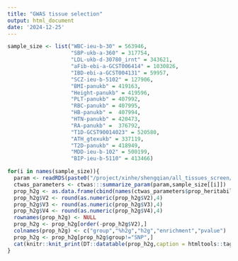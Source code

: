 ```yaml
---
title: "GWAS tissue selection"
output: html_document
date: '2024-12-25'
---
```


```r
sample_size <- list("WBC-ieu-b-30" = 563946,
                    "SBP-ukb-a-360" = 317754,
                    "LDL-ukb-d-30780_irnt" = 343621,
                    "aFib-ebi-a-GCST006414" = 1030826,
                    "IBD-ebi-a-GCST004131" = 59957,
                    "SCZ-ieu-b-5102" = 127906,
                    "BMI-panukb" = 419163,
                    "Height-panukb" = 419596,
                    "PLT-panukb" = 407992,
                    "RBC-panukb" = 407995,
                    "HB-panukb" =  407994,
                    "HTN-panukb" = 420473,
                    "RA-panukb" =  376792,
                    "T1D-GCST90014023" = 520580,
                    "ATH_gtexukb" = 337119,
                    "T2D-panukb" = 418949,
                    "MDD-ieu-b-102" = 500199,
                    "BIP-ieu-b-5110" = 413466)
```


```r
for(i in names(sample_size)){
  param <- readRDS(paste0("/project/xinhe/shengqian/all_tissues_screen/results_E/",i,"/",i,".param.RDS"))
  ctwas_parameters <- ctwas:::summarize_param(param,sample_size[[i]])
  prop_h2g <- as.data.frame(cbind(names(ctwas_parameters$prop_heritability),ctwas_parameters$prop_heritability,ctwas_parameters$group_pve, c(ctwas_parameters$enrichment,1), param$group_pvalue))
  prop_h2g$V2 <- round(as.numeric(prop_h2g$V2),4)
  prop_h2g$V3 <- round(as.numeric(prop_h2g$V3),4)
  prop_h2g$V4 <- round(as.numeric(prop_h2g$V4),4)
  rownames(prop_h2g) <- NULL
  prop_h2g <- prop_h2g[order(-prop_h2g$V2),]
  colnames(prop_h2g) <- c("group","%h2g","h2g","enrichment","pvalue")
  prop_h2g <- prop_h2g[prop_h2g$group!="SNP",]
  cat(knitr::knit_print(DT::datatable(prop_h2g,caption = htmltools::tags$caption( style = 'font-size: 500px; aption-side: topleft; text-align = left; color:black;',i),options = list(pageLength = 10))))
}
```